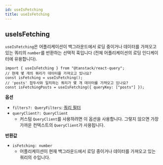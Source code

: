 ```yaml
---
id: useIsFetching
title: useIsFetching
---
```


## useIsFetching

`useIsFetching`은 어플리케이션이 백그라운드에서 로딩 중이거나 데이터를 가져오고 있는 쿼리의 `number`를 반환하는 선택적 훅입니다 (전체 어플리케이션의 로딩 인디케이터에 유용합니다).

```tsx
import { useIsFetching } from "@tanstack/react-query";
// 현재 몇 개의 쿼리가 데이터를 가져오고 있나요?
const isFetching = useIsFetching();
// 'posts' 접두사와 일치하는 쿼리가 몇 개 데이터를 가져오고 있나요?
const isFetchingPosts = useIsFetching({ queryKey: ["posts"] });
```

**옵션**

- `filters?: QueryFilters`: [쿼리 필터](../../guides/filters#query-filters)
- `queryClient?: QueryClient`
  - 커스텀 `QueryClient`를 사용하려면 이 옵션을 사용합니다. 그렇지 않으면 가장 가까운 컨텍스트의 `QueryClient`가 사용됩니다.

**반환값**

- `isFetching: number`
  - 어플리케이션이 현재 백그라운드에서 로딩 중이거나 데이터를 가져오고 있는 쿼리의 수입니다.
